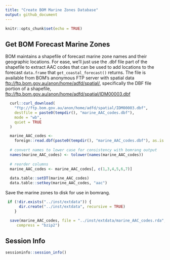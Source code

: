 ```yaml
---
title: "Create BOM Marine Zones Database"
output: github_document
---
```


```r
knitr::opts_chunk$set(echo = TRUE)
```

## Get BOM Forecast Marine Zones

BOM maintains a shapefile of forecast marine zone names and their geographic
locations. For ease, we'll just use the .dbf file part of the shapefile to
extract AAC codes that can be used to add locations to the forecast `data.frame`
that `get_coastal_forecast()` returns. The file is available from BOM's
anonymous FTP server with spatial data
<ftp://ftp.bom.gov.au/anon/home/adfd/spatial/>, specifically the DBF file
portion of a shapefile,
<ftp://ftp.bom.gov.au/anon/home/adfd/spatial/IDM00003.dbf>

```r
  curl::curl_download(
    "ftp://ftp.bom.gov.au/anon/home/adfd/spatial/IDM00003.dbf",
    destfile = paste0(tempdir(), "marine_AAC_codes.dbf"),
    mode = "wb",
    quiet = TRUE
  )

  marine_AAC_codes <-
    foreign::read.dbf(paste0(tempdir(), "marine_AAC_codes.dbf"), as.is = TRUE)
  
  # convert names to lower case for consistency with bomrang output
  names(marine_AAC_codes) <- tolower(names(marine_AAC_codes))
  
  # reorder columns
  marine_AAC_codes <- marine_AAC_codes[, c(1,3,4,5,6,7)]
  
  data.table::setDT(marine_AAC_codes)
  data.table::setkey(marine_AAC_codes, "aac")
```

Save the marine zones to disk for use in bomrang.

```r
 if (!dir.exists("../inst/extdata")) {
      dir.create("../inst/extdata", recursive = TRUE)
    }

  save(marine_AAC_codes, file = "../inst/extdata/marine_AAC_codes.rda",
     compress = "bzip2")
```

## Session Info
```r
sessioninfo::session_info()
```
